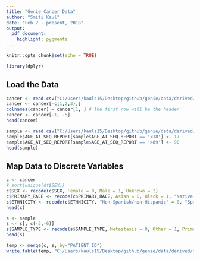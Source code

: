```yaml
---
title: "Genie Cancer Data"
author: "Smiti Kaul"
date: "Feb 2 - present, 2018"
output: 
  pdf_document: 
    highlight: pygments
---
```



```r
knitr::opts_chunk$set(echo = TRUE)
```

```r
library(dplyr)
```


## Load the Data

```r
cancer <- read.csv("C:/Users/kauls15/Desktop/github/genie/data/derived/data_clinical_patient.txt", stringsAsFactors = FALSE, sep = "\t")
cancer <- cancer[-c(1,2,3),]
colnames(cancer) = cancer[1, ] # the first row will be the header
cancer <- cancer[-1, -5]  
head(cancer)

sample <- read.csv("C:/Users/kauls15/Desktop/github/genie/data/derived/data_clinical_sample.txt", stringsAsFactors = FALSE, sep = "\t")
sample$AGE_AT_SEQ_REPORT[sample$AGE_AT_SEQ_REPORT == '<18'] <- 17
sample$AGE_AT_SEQ_REPORT[sample$AGE_AT_SEQ_REPORT == '>89'] <- 90
head(sample)
```

## Map Data to Discrete Variables

```r
c <- cancer
# sort(unique(df$SEX))
c$SEX <- recode(c$SEX, Female = 0, Male = 1, Unknown = 2)
c$PRIMARY_RACE <- recode(c$PRIMARY_RACE, Asian = 0, Black = 1, "Native American" = 2, Other = 3, Undefined = 4, Unknown = 5, White = 6)
c$ETHNICITY <- recode(c$ETHNICITY, "Non-Spanish/non-Hispanic" = 0, "Spanish/Hispanic" = 1, Unknown = 2)
head(c)

s <- sample
s <- s[, c(-3,-6)]
s$SAMPLE_TYPE <- recode(s$SAMPLE_TYPE, Metastasis = 0, Other = 1, Primary = 2, Unspecified = 3)
head(s)

temp <- merge(c, s, by="PATIENT_ID")
write.table(temp, "C:/Users/kauls15/Desktop/github/genie/data/derived/data_clinical_patient_and_sample.txt", sep="\t")
```